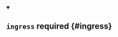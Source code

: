 


<details className="config-field" data-expandable="true" open>
<summary>

## `ingress` <span className="config-field-required" data-required="false">required</span> <span className="config-field-type"></span> <span className="config-field-default"></span> <span className="config-field-enum"></span> {#ingress}



</summary>

<PartialIngressreference />


</details>
